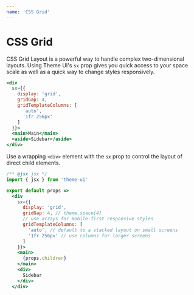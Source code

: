 ```yaml
---
name: 'CSS Grid'
---
```


# CSS Grid

CSS Grid Layout is a powerful way to handle complex two-dimensional layouts.
Using Theme UI's `sx` prop gives you quick access to your space scale as well as a quick way to change styles responsively.

```jsx live
<div
  sx={{
    display: 'grid',
    gridGap: 4,
    gridTemplateColumns: [
      'auto',
      '1fr 256px'
    ]
  }}>
  <main>Main</main>
  <aside>Sidebar</aside>
</div>
```

Use a wrapping `<div>` element with the `sx` prop to control the layout of direct child elements.

```jsx
/** @jsx jsx */
import { jsx } from 'theme-ui'

export default props =>
  <div
    sx={{
      display: 'grid',
      gridGap: 4, // theme.space[4]
      // use arrays for mobile-first responsive styles
      gridTemplateColumns: [
        'auto', // default to a stacked layout on small screens
        '1fr 256px' // use columns for larger screens
      ]
    }}>
    <main>
      {props.children}
    </main>
    <div>
      Sidebar
    </div>
  </div>
```
